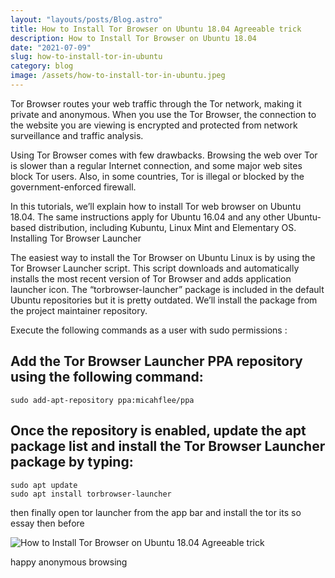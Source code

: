 ```yaml
---
layout: "layouts/posts/Blog.astro"
title: How to Install Tor Browser on Ubuntu 18.04 Agreeable trick
description: How to Install Tor Browser on Ubuntu 18.04
date: "2021-07-09"
slug: how-to-install-tor-in-ubuntu
category: blog
image: /assets/how-to-install-tor-in-ubuntu.jpeg
---
```



Tor Browser routes your web traffic through the Tor network, making it private and anonymous. When you use the Tor Browser, the connection to the website you are viewing is encrypted and protected from network surveillance and traffic analysis.

Using Tor Browser comes with few drawbacks. Browsing the web over Tor is slower than a regular Internet connection, and some major web sites block Tor users. Also, in some countries, Tor is illegal or blocked by the government-enforced firewall.

In this tutorials, we’ll explain how to install Tor web browser on Ubuntu 18.04. The same instructions apply for Ubuntu 16.04 and any other Ubuntu-based distribution, including Kubuntu, Linux Mint and Elementary OS.
Installing Tor Browser Launcher

The easiest way to install the Tor Browser on Ubuntu Linux is by using the Tor Browser Launcher script. This script downloads and automatically installs the most recent version of Tor Browser and adds application launcher icon. The “torbrowser-launcher” package is included in the default Ubuntu repositories but it is pretty outdated. We’ll install the package from the project maintainer repository.

<Ad/>

Execute the following commands as a user with sudo permissions :

## Add the Tor Browser Launcher PPA repository using the following command:

```
sudo add-apt-repository ppa:micahflee/ppa
```

## Once the repository is enabled, update the apt package list and install the Tor Browser Launcher package by typing:

```
sudo apt update
sudo apt install torbrowser-launcher
```

then finally open tor launcher from the app bar and install the tor
its so essay then before

![How to Install Tor Browser on Ubuntu 18.04 Agreeable trick](/assets/QZfOOXFnz.gif)

happy anonymous browsing
